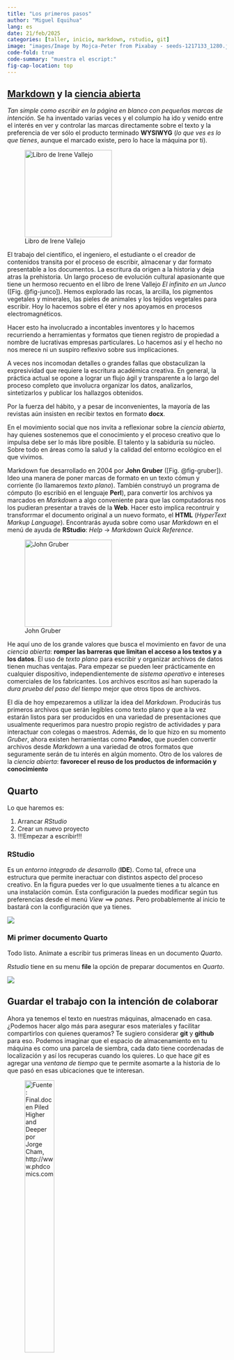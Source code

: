 ```yaml
---
title: "Los primeros pasos"
author: "Miguel Equihua"
lang: es
date: 21/feb/2025
categories: [taller, inicio, markdown, rstudio, git]
image: "images/Image by Mojca-Peter from Pixabay - seeds-1217133_1280.jpg"
code-fold: true
code-summary: "muestra el escript:"
fig-cap-location: top
---
```


## [Markdown](https://rstudio.github.io/cheatsheets/quarto.pdf) y la [ciencia abierta](pres-ciencia-abierta.qmd)

*Tan simple como escribir en la página en blanco con pequeñas marcas de intención*. Se ha inventado varias veces y el columpio ha ido y venido entre el interés en ver y controlar las marcas directamente sobre el texto y la preferencia de ver sólo el producto terminado **WYSIWYG** (*lo que ves es lo que tienes*, aunque el marcado existe, pero lo hace la máquina por ti).

::: {layout="[1, 1.5]"}
![Libro de Irene Vallejo](images/900-el-infinito-en-un-junco-irene-vallejo-alfa.png){#fig-junco width="200px"}

El trabajo del científico, el ingeniero, el estudiante o el creador de contenidos transita por el proceso de escribir, almacenar y dar formato presentable a los documentos. La escritura da origen a la historia y deja atras la prehistoria. Un largo proceso de evolución cultural apasionante que tiene un hermoso recuento en el libro de Irene Vallejo *El infinito en un Junco* ([Fig. @fig-junco]). Hemos explorado las rocas, la arcilla, los pigmentos vegetales y minerales, las pieles de animales y los tejidos vegetales para escribir. Hoy lo hacemos sobre el éter y nos apoyamos en procesos electromagnéticos.
:::

Hacer esto ha involucrado a incontables inventores y lo hacemos recurriendo a herramientas y formatos que tienen registro de propiedad a nombre de lucrativas empresas particulares. Lo hacemos así y el hecho no nos merece ni un suspiro reflexivo sobre sus implicaciones.

A veces nos incomodan detalles o grandes fallas que obstaculizan la expresividad que requiere la escritura académica creativa. En general, la práctica actual se opone a lograr un flujo ágil y transparente a lo largo del proceso completo que involucra organizar los datos, analizarlos, sintetizarlos y publicar los hallazgos obtenidos.

Por la fuerza del hábito, y a pesar de inconvenientes, la mayoría de las revistas aún insisten en recibir textos en formato **docx**.

En el movimiento social que nos invita a reflexionar sobre la *ciencia abierta*, hay quienes sostenemos que el conocimiento y el proceso creativo que lo impulsa debe ser lo más libre posible. El talento y la sabiduría su núcleo. Sobre todo en áreas como la salud y la calidad del entorno ecológico en el que vivimos.

::: {layout="[1.5, -0.1, 1]"}
Markdown fue desarrollado en 2004 por **John Gruber** ([Fig. @fig-gruber]). Ideo una manera de poner marcas de formato en un texto cómun y corriente (lo llamaremos *texto plano*). También construyó un programa de cómputo (lo escribió en el lenguaje **Perl**), para convertir los archivos ya marcados en *Markdown* a algo conveniente para que las computadoras nos los pudieran presentar a través de la **Web**. Hacer esto implica recontruir y transforrmar el documento original a un nuevo formato, el **HTML** (*HyperText Markup Language*). Encontrarás ayuda sobre como usar *Markdown* en el menú de ayuda de **RStudio**: *Help* $\rightarrow$ *Markdown Quick Reference*.

![John Gruber](images/John_Gruber,_2009_(cropped)%20-%20By%20Randy%20Stewart,%20CC%20BY-SA%203.0,%20httpscommons.wikimedia.orgwindex.phpcurid=10682505.jpg){#fig-gruber width="200px"}
:::

He aquí uno de los grande valores que busca el movimiento en favor de una *ciencia abierta*: **romper las barreras que limitan el acceso a los textos y a los datos**. El uso de *texto plano* para escribir y organizar archivos de datos tienen muchas ventajas. Para empezar se pueden leer prácticamente en cualquier dispositivo, independientemente de *sistema operativo* e intereses comerciales de los fabricantes. Los archivos escritos así han superado la *dura prueba del paso del tiempo* mejor que otros tipos de archivos.

El día de hoy empezaremos a utilizar la idea del *Markdown*. Producirás tus primeros archivos que serán legibles como texto plano y que a la vez estarán listos para ser producidos en una variedad de presentaciones que usualmente requerimos para nuestro propio registro de actividades y para interactuar con colegas o maestros. Además, de lo que hizo en su momento *Gruber*, ahora existen herramientas como **Pandoc**, que pueden convertir archivos desde *Markdown* a una variedad de otros formatos que seguramente serán de tu interés en algún momento. Otro de los valores de la *ciencia abierta*: **favorecer el reuso de los productos de información y conocimiento**

## Quarto

Lo que haremos es:

1.  Arrancar *RStudio*
2.  Crear un nuevo proyecto
3.  [!!!Empezar a escribir!!!]{style="color: oro"}

### RStudio

Es un *entorno integrado de desarrollo* (**IDE**). Como tal, ofrece una estructura que permite ineractuar con distintos aspecto del proceso creativo. En la figura puedes ver lo que usualmente tienes a tu alcance en una instalación común. Esta configuración la puedes modificar según tus preferencias desde el menú *View* ⟹ *panes*. Pero probablemente al inicio te bastará con la configuración que ya tienes.


![](images/Rstudio.png)

### Mi primer documento Quarto

Todo listo. Anímate a escribir tus primeras líneas en un documento _Quarto_. 

::: {.callout-caution collapse="true" title="Nuevo proyecto"}
*Rstudio* tiene en su menu **file** la opción de preparar documentos en *Quarto*.

![](images/proyecto-blog.png)
:::

## Guardar el trabajo con la intención de colaborar

Ahora ya tenemos el texto en nuestras máquinas, almacenado en casa. ¿Podemos hacer algo más para asegurar esos materiales y facilitar compartirlos con quienes queramos? Te sugiero considerar **git** y **github** para eso. Podemos imaginar que el espacio de almacenamiento en tu máquina es como una parcela de siembra, cada dato tiene coordenadas de localización y así los recuperas cuando los quieres. Lo que hace *git* es agregar una *ventana de tiempo* que te permite asomarte a la historia de lo que pasó en esas ubicaciones que te interesan.

![Fuente: *Final.doc* en **Piled Higher and Deeper** por Jorge Cham, http://www.phdcomics.com](images/version_control_motivation_comics.png){width="40%"}

### ¿Qué es Git?

::: {layout="[3,1]"}
Es una aplicación diseñada por el iniciador del desarrollo de Linux, **Linus Torvalds** ([Fig. @fig-torvalds]). [Git](https://git-scm.com/) es un sistema eficiente confiable y distribuido de control de versiones. El control de versiones es simplemente el seguimiento y registro de los cambios que va teniendo un documento a lo largo del tiempo. El concepto *distribuido* se refiere a que el registro local que tengas en tu máquina o para el caso en cualquier número de máquinas, es un registro completo, **clonado** del proyecto. Estos repositorios locales plenamente funcionales permiten trabajar aún cuando no tengas acceso a Internet. Los autores realizan y registran su trabajo localmente y, cuando lo encuentren conveniente, sincronizan la copia local del repositorio con la del servidor. En la actualidad *Git* se ha convertido en el estándar mundial *de facto* para el control de versiones.

![Linus Torvalds](images/Lf%20Asia-wikimedia-%20by%20the%20Archive%20Team-CC%20BY%203-.jpeg){#fig-torvalds width="80%"}
:::

::: {.callout-note collapse="true" title="Activar git"}
Para activar **git** en tu proyecto tienes dos opciones:

1.  Hacerlo desde el principio marcando la casilla respectiva al momento de crear el proyecto.
2.  Utilizar la biblioteca de herramientas auxiliares [`usethis`](https://usethis.r-lib.org/articles/git-credentials.html).

Con este comando creas lo necesario para usar **git** en tu proyecto.

```r
#| eval: false


usethis::use_git()

```

En cualquier caso, ahora conviene verificar como está configurado el espacio de trabajo. En la ventana de **consola** puedes escribir los siguientes comandos para averiguar detalles de tu configuración.

Esto te dirá como se llama la *ventana de tiempo* que has elegido definir como base de trabajo, puedes tener tantas ramas distintas como consideres, pero conviene que una sea la principal. Se solía llamar a esta rama **master**, pero ahora se ha considerado que la !esclavitud ya ha sido abolida!, así que hay una tendencia a mejor llamarle **main**. En realidad puedes llamarla como quieras.

```r
#| eval: false

usethis::git_default_branch()

```

Si quieres configurar tu instalación de **RStudio** para que siempre defina la rama base como *main*, puedes usar elsiguiente comando. Aunque esto sólo actuará para futuros proyectos, no cambiará nada en los que tienes ya creados hasta este momento.

```r
#| eval: false

usethis::git_default_branch_configure(name = "main")

```

Si lo que quieres es modificar la rama principal del proyecto con el que estas trabajando y que ya tienes abierto, este es el comando que te ayudará. En este ejemplo uso lo que es ya práctica común, migrar de *master* a *main*, pero puedes tomar tus propias preferencias sin ningún problema, aunque obviamente la parte **from** debe ser la existente que deseas modificar.

```r
#| eval: false

usethis::git_default_branch_rename(from = "master", to = "main")

```

No todos los archivos que están en el espacio de trabajo son realmente de interés como para seguir su historia en el tiempo y podría haber también cosas que nunca deberían estar registradas en un sistema que te expone al acceso público generalizado: claves personales, tokens, identificadores de archivos privados, etc. Aunque ante esto no hay mejor cosa que ser prudente y estar atentos, existe la función `vacunar` que busca ayudarte a evitar estos problemas. Para activar esta ayuda en tu proyecto puedes usar este comando.

```r
#| eval: false

usethis::git_vaccinate()
```

Esto pone ya en operación las capacidades de **git** en tu máquina. Para usarlas debes dirigirte a la pestaña respectiva. Con la función **Commit** generas el registro del estado de los archivos del proyecto al momento de activar el comando. Para operar esto debes decidir que archivos enviar al registro histórico, marcados como *staged*. Al apretar el botón **Commit** aparecerá una ventana en donde se reportan los detalles de lo que estas registrando. Cada **Commit** requiere anotar un mensaje descriptivo breve de lo que contiene el "corte". Una vez que está todo resuelto, hay que apretar el botón **Commit** en esa pantalla y esperar algunos segundos a que termine el proceso de registro en la base de datos respectiva.
:::

::: {.callout-warning collapse="true"}
## Enviar el *repositorio* **git** a la nube

Ahora estas preparada o preparado para enviar tu trabajo a *la nube*, lo haremos con el servicio de **Github**, aunque hay varias opciones (como **gitlab** por ejemplo).

Nuevamente nos ayudará `usethis`para hacer esto. Lo primero es que para comunicar **RStudio** con **Github** necesitas registrar un **token** de ese servicio en tu equipo. El comando para esto es:

```r
#| eval: false

usethis::create_github_token()
```

Esto te lleva a la página de **Github** en la que hay que generar el **token**. Hay que responder las preguntas que te haga la página, aunque todo estará *prellenado* con lo normalmente necesario. Cuando esté a tu gusto, aprieta el botón respectivo. Aparecerá una nueva pantalla con el **token** que habrá que copiar al *portapapeles* (**ctr-c** en Windows). Este **token** que aparece, es la única vez que lo verás, por lo que conviene copiarlo al *portapapeles* de tu máquina (**ctrl-c** en windows) y tenerlo a buen resguardo por lo pronto. En seguida hay que ejecutar este otro comando en la consola de *RStudio*

```r
#| eval: false

gitcreds::gitcreds_set()
```

Si es la primeta vez que registras un **token** te pedirá que lo registres, dale *paste* (**ctrl-v** en Windows). Si ya tienes un registro dado de alta, te informará sobre lo que tiene anotado y te dará oportunidad de decidir qué quieres hacer en seguida.

Todo está ya preparado, sólo falta poner en uso el vínculo que acabamos de crear. Para eso bastará con decir:

```r
#| eval: false

usethis::use_github()

```

Por cierto, este es el comando qe necesitarán en lo sucesivo para vincular cualquier nuevo proyecto a tt centta ed **Github**, siempre y cuando tu **token** este vigente.
:::

::: {layout="[2,1]"}
Una vez teminadas estas tarea puedes ir a la pestaña **git** cuando lo consideres conveniente y ordenar a **RStudio** que envié todos los **commits** que están pendientes hasta el momento a **Github**. Para hacerlo deberás apretar el botón **Push**. Antes de hacerlo siempre es conveniente pedirle a **git** que se ponga al día con lo que ya está registrado en la *nube*, esto lo logras con el botón **pull**. Esto nos lleva a una rutina de operación con **git** que se resume en la figura siguiente.

![](images/En%20caso%20de%20incendio.png){width="150px"}
:::

::: {.callout-tip collapse="true"}
## Resumen rutinario para usar **git**

Claro está que configurar todo la primera vez es un poco complicado, pero si todo está listo: git instalado, cuenta de Github, token activado, etc. la operación cotidiana es mucho más sencilla.

En la figura se ilustran las dos rutas para hacerlo en *RStudio*.

![](images/proyecto-con-git.png)

Evidentemete, si seguiste la ruta azul, tu repositorio ya existe en *Github*, una vez qe hayas **clonado** el repositorio en t máquina todo queda listo para concentrarte en escriibir. Si optaste por la ruta verde, entonces deberás crear un nuevo repositorio en *Github*. Para hacerlo Utiliza `usethis` en la pestaña de consola.

```r
#| eval: false

usethis::use_github()

```

Eso es todo.

| 
| 
:::

:::: {.callout-caution collapse="true"}
## Publicar tu Blog con ayuda de Netlify

Hay que indicarle a *Github* que de acceso a *Netlify* para que tome *continuamente* lo necesario. La meta es que construya un sitio Web con tu contenido y lo publique en Internet. Los pasos que hay que seguir para esta primera interacción son los siguiente.

Iniciar la vinculación con Github seleccionando la opción que ofrece importar los documentos desde un *repo* Git. Esto dará la opción de utilizar *Github* como origen de datos, entre otras posibilidades.

![](images/Netlify-1.png)

El Siguiente paso es autorizar a Netlify a acceder a Github a través de tu cuenta, así como los específicos del repositorio que te interesa vincular. Esto también implica instalar una **aplicación** de vínculo entre *Netlify* y *Github* dentro de tu cuenta.

![](images/Netlify-2.png)

Si todo ocurrió sin problemas, tendrás ahora en *Github*, en el menú de aplicaciones (Avatar→ Settings→ Applications), un botón que te permitirá configurar el vínculo con *Netlify* según tus requerimientos. También podrás ver los *repos* que hayas autorizado desde *Netlify*.

## Creación de un nuevo sitio a publicar

1.  **En Netlify**:

    -   Desde la opción *team* o *site* puedes generar un nuevo sitio.

::: {layout="[1,1]"}
![](images/Netlify-new-site.png)

![](images/Netlify-new-site-team.png)
:::

Cuando aprietas el boton de *añadir sitio*, aparecerá una nueva pantalla que tiene tres secciones. Se trata de los atributos que tendrás que proporcionar para darle presencia en Internet a tu proyecto y algunos otros atributos que definen como se producirá y actualizará continuamente. Estas operaciones es poco probable que las vuelvas a ver, una vez que tu proyecto esté en producción, aunque desde luego estarán siempre ahí por si deseas hacer ajustes.

#### ¿Qué nombre le daras?

Deberás elegir un nombre que se convertirá en una URL para acceder a tu proyecto. Puede ser cualquier cosa que desees, pero debe ser único. En esta sección puedes escribir nombres y verificar que estén disponibles

![](images/Netlify-config-site-1.png){width="50%"}

#### ¿Qué hará Netlify para operar tu sitio?

Es una colección de atributos para indicarle a *Netlify* dónde conseguir los documentos y como manejarlos. En nuestro caso, muy simple, básicamente hay que decirle en donde están los documentos que *Quarto*, con ayuda de *pandoc*, ha *renderizado*. Si no has cambiado nada en `_quarto.yml` la rama que estamos usando aquí para que *Git* los registre es **main** y, en ella el directorio de producción se llama \*\*\_site\*\*. Por favor verifica el contenido de esto para ayudarte a comprender mejor lo que estás haciendo.

![](images/Netlify-config-site-2.png){width="50%"}

#### ¿Todo listo? ¡a producción!

En nuestro caso no hay más que hacer, *Netlify* tiene información suficiente para encargarse de publicar tu proyecto continuamente. Incorporará los cambios que hagas en *RStudio* en la rama principal. Lo hará automáticamente cada vez que envíes tus cambios a *Github*.

![](images/Netlify-config-site-3.png){width="50%"}

Si todo salió bien, en este momento ya debe estar tu proyecto publicado y accesible para cualquier lector del mundo que lo localice y se interese en su contenido.
::::

::: {.callout-note collapse="true"}
## Finalmente ¿Cómo quedá todo organizado?

1.  Tienes un proyecto en tu máquina
2.  Está vinculado con tu cuenta en **Github**
3.  Están vinculados **Github** y **Netlify**

Ahora, sólo queda crear el contenido del *Blog*. Recuerda usar un directorio para cada nueva contribución dentro de la carpeta *posts*. Te sugiero usar un esquema *fecha-tema* para llamar esos archivos. Evita usar espacios y caracteres latinos en los temas. Para trabajar hay que crear un archivo *index.qmd*. Puedes hacerlo desde el menú: *File* \$ \rightarrow \$ *New Quarto document...*.

Configura el encabezado de control con algo así como:

``` md
---
title: "Descriptivo del contenido"
author: "Tu Nombre y el de los autores involucrados"
lang: es
date: {{la fecha de publicación}}
categories: [colección de frases clave separadas por comas]
image: "archivo de la imágen que deseas incluir como portada"
code-fold: true
code-summary: "muestra el escript:"
fig-cap-location: top
---
```

Si es de tu interés, aquí encontrarás [muchos detalles interesanes sobre YAML](https://rpubs.com/drgregmartin/1266674).
:::
